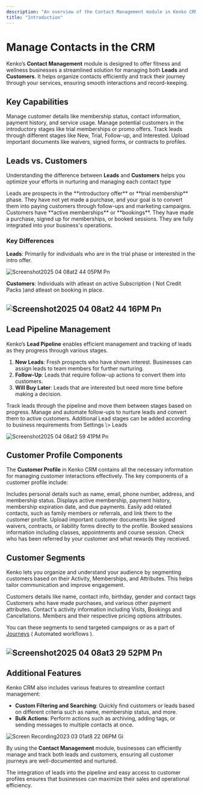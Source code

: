 ```yaml
---
description: "An overview of the Contact Management module in Kenko CRM for Leads and Customers"
title: "Introduction"
---
```


# Manage Contacts in the CRM

Kenko’s **Contact Management** module is designed to offer fitness and wellness businesses a streamlined solution for managing both **Leads** and **Customers**. It helps organize contacts efficiently and track their journey through your services, ensuring smooth interactions and record-keeping.

## Key Capabilities

<CardGroup cols="2">
  <Card title="Customer Profiles" icon="user">
    Manage customer details like membership status, contact information, payment history, and service usage.
  </Card>
  <Card title="Leads Management" icon="users">
    Manage potential customers in the introductory stages like trial memberships or promo offers.
  </Card>
  <Card title="Lead Pipeline" icon="timeline">
    Track leads through different stages like New, Trial, Follow-up, and Interested.
  </Card>
  <Card title="Document Management" icon="file">
    Upload important documents like waivers, signed forms, or contracts to profiles.
  </Card>
</CardGroup>

## Leads vs. Customers

Understanding the difference between **Leads** and **Customers** helps you optimize your efforts in nurturing and managing each contact type

<CardGroup cols="2">
  <Card title="Leads" icon="users">
    Leads are prospects in the **introductory offer** or **trial membership** phase. They have not yet made a purchase, and your goal is to convert them into paying customers through follow-ups and marketing campaigns.
  </Card>
  <Card title="Customers" icon="user-check">
    Customers have **active memberships** or **bookings**. They have made a purchase, signed up for memberships, or booked sessions. They are fully integrated into your business's operations.
  </Card>
</CardGroup>

### Key Differences

**Leads**: Primarily for individuals who are in the trial phase or interested in the intro offer.

![Screenshot2025 04 08at2 44 05PM Pn](/images/Screenshot2025-04-08at2.44.05PM.png)

**Customers**: Individuals with atleast on active Subscription ( Not Credit Packs )and atleast on booking in place.

## ![Screenshot2025 04 08at2 44 16PM Pn](/images/Screenshot2025-04-08at2.44.16PM.png)

## Lead Pipeline Management

Kenko’s **Lead Pipeline** enables efficient management and tracking of leads as they progress through various stages.

1. **New Leads**: Fresh prospects who have shown interest. Businesses can assign leads to team members for further nurturing.
2. **Follow-Up**: Leads that require follow-up actions to convert them into customers.
3. **Will Buy Later**: Leads that are interested but need more time before making a decision.

<CardGroup cols="2">
  <Card title="Lead Stages" icon="stairs">
    Track leads through the pipeline and move them between stages based on progress.
  </Card>
  <Card title="Follow-Up" icon="repeat">
    Manage and automate follow-ups to nurture leads and convert them to active customers.
  </Card>
</CardGroup>

<Note>
  Additional Lead stages can be added according to business requirements from Settings \> Leads

  ![Screenshot2025 04 08at2 59 41PM Pn](/images/Screenshot2025-04-08at2.59.41PM.png)
</Note>

## Customer Profile Components

The **Customer Profile** in Kenko CRM contains all the necessary information for managing customer interactions effectively. The key components of a customer profile include:

<CardGroup cols="2">
  <Card title="Basic Information" icon="id-card">
    Includes personal details such as name, email, phone number, address, and membership status.
  </Card>
  <Card title="Membership & Payments History" icon="credit-card">
    Displays active membership, payment history, membership expiration date, and due payments.
  </Card>
  <Card title="Related Contacts" icon="link">
    Easily add related contacts, such as family members or referrals, and link them to the customer profile.
  </Card>
  <Card title="Documents" icon="file">
    Upload important customer documents like signed waivers, contracts, or liability forms directly to the profile.
  </Card>
  <Card title="Booking History" icon="calendar-days">
    Booked sessions information including classes, appointments and course session.
  </Card>
  <Card title="Referral Information" icon="person-sign">
    Check who has been referred by your customer and what rewards they received.
  </Card>
</CardGroup>

## Customer Segments

Kenko lets you organize and understand your audience by segmenting customers based on their Activity, Memberships, and Attributes. This helps tailor communication and improve engagement.

<CardGroup cols="2">
  <Card title="Contact Attributes" icon="user-tag">
    Customers details like name, contact info, birthday, gender and contact tags
  </Card>
  <Card title="Purchases" icon="money-bill">
    Customers who have made purchases, and various other payment attributes.
  </Card>
  <Card title="Lifetime Activity" icon="user">
    Contact's activity information including Visits, Bookings and Cancellations.
  </Card>
  <Card title="Pricing Options" icon="coin-vertical">
    Members and their respective pricing options attributes.
  </Card>
</CardGroup>

You can these segments to send targeted campaigns or as a part of <u>Journeys</u> ( Automated workflows ).

## ![Screenshot2025 04 08at3 29 52PM Pn](/images/Screenshot2025-04-08at3.29.52PM.png)

## Additional Features

Kenko CRM also includes various features to streamline contact management:

- **Custom Filtering and Searching**: Quickly find customers or leads based on different criteria such as name, membership status, and more.
- **Bulk Actions**: Perform actions such as archiving, adding tags, or sending messages to multiple contacts at once.

![Screen Recording2023 03 01at8 22 06PM Gi](/images/ScreenRecording2023-03-01at8.22.06PM.gif)

By using the **Contact Management** module, businesses can efficiently manage and track both leads and customers, ensuring all customer journeys are well-documented and nurtured.

The integration of leads into the pipeline and easy access to customer profiles ensures that businesses can maximize their sales and operational efficiency.